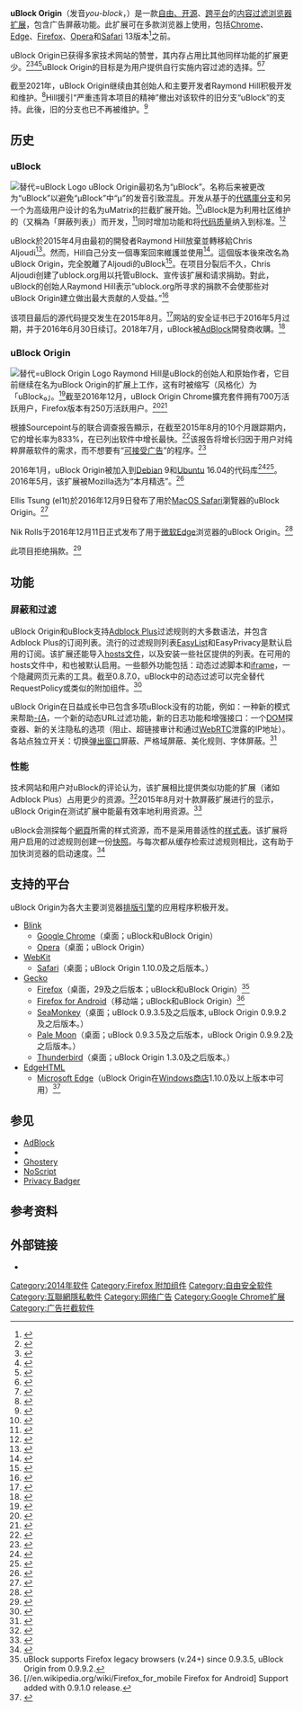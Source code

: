 {{小写}}
{{NoteTA
|G1=IT
|1=zh-hans:扩展; zh-hant:擴充套件;
|2=zh-hans:通过;zh-hant:通過;zh-tw:透過;
|3=zh-hans:用户;zh-hant:用戶;zh-tw:使用者;
|4=zh-hans:增长;zh-hant:成長;
}}
{{Infobox software
| name                 = uBlock Origin
| logo                 = UBlock_Origin.svg
| screenshot           = UBlock Origin Menu 2018.png
| screenshot alt       = uBlock Origin弹出界面（基本模式）
| screenshot size      = 150px
| caption              = uBlock Origin弹出界面
| author               = Raymond Hill（gorhill）
| developer            = '''目前：'''<br />Raymond Hill<br />'''过去：''' <br />Deathamns、Chris Aljoudi、Alex Vallat
| released             = {{Start date and age|df=yes|2014|06|23}}<ref>{{cite web|url=https://github.com/gorhill/uBlock/wiki/Change-log#0100|title=第一个版本的变更日志|accessdate=2015-02-17|archive-date=2019-12-23|archive-url=https://web.archive.org/web/20191223212603/https://github.com/gorhill/uBlock/wiki/Change-log#0100|dead-url=no}}</ref>
| latest release version = 1.42.4
| latest release date = {{Start date and age|2022|04|06}}
| programming language = [[JavaScript|JavaScript]]
| operating system     = [[跨平台|跨平台]]
| language count        = 44<ref>[https://crowdin.com/project/ublock Completed translations] {{Wayback|url=https://crowdin.com/project/ublock |date=20191029190309 }} on Crowdin.</ref>
| genre                = [[附加组件_(Mozilla)|Mozilla 扩展]]<br />[[Google_Chrome|Google Chrome]] 扩展<br />[[Microsoft_Edge|Microsoft Edge]] 扩展
| license              = [[GNU_General_Public_License|GPLv3+]]
| website              = '''uBlock Origin'''<br />{{url|https://github.com/gorhill/uBlock/}}
}}
'''uBlock Origin'''（发音''you-block''，{{IPAc-en|ˈ|j|uː|b|l|ɒ|k}}）是一款[[自由及开放源代码软件|自由、开源]]、[[跨平台|跨平台]]的[[内容过滤|内容过滤]][[浏览器扩展|浏览器扩展]]，包含广告屏蔽功能。此扩展可在多款浏览器上使用，包括[[Google_Chrome|Chrome]]、[[Microsoft_Edge|Edge]]、[[Firefox|Firefox]]、[[Opera電腦瀏覽器|Opera]]和[[Safari|Safari]] 13版本<ref>{{Cite web|url=https://github.com/chrisaljoudi/uBlock/issues/1544#issuecomment-150397875|title=Rebrand as Purify|accessdate=2015-10-25|archive-date=2017-04-25|archive-url=https://web.archive.org/web/20170425092310/https://github.com/chrisaljoudi/uBlock/issues/1544#issuecomment-150397875|dead-url=no}}</ref>之前。

uBlock Origin已获得多家技术网站的赞誉，其内存占用比其他同样功能的扩展更少。<ref>{{Cite web|url=http://lifehacker.com/ublock-the-memory-friendly-ad-blocker-is-now-availabl-1681818949|title=uBlock, the Memory-Friendly Ad-Blocker, Is Now Available for Firefox|accessdate=2015-02-16|archive-date=2022-01-07|archive-url=https://web.archive.org/web/20220107040235/https://lifehacker.com/ublock-the-memory-friendly-ad-blocker-is-now-availabl-1681818949|dead-url=no}}</ref><ref>{{Cite web|url=http://www.ghacks.net/2014/10/10/how-to-add-custom-filters-to-chrome-ad-blocking-extension-%C2%B5block/|title=How to add custom filters to Chrome ad-blocking extension µBlock|accessdate=2015-02-16|archive-date=2022-01-07|archive-url=https://web.archive.org/web/20220107041405/https://www.ghacks.net/2014/10/10/how-to-add-custom-filters-to-chrome-ad-blocking-extension-%c2%b5block/|dead-url=no}}</ref><ref>{{Cite web|url=https://www.theguardian.com/technology/askjack/2015/jan/29/are-there-any-trustworthy-sources-for-downloading-software|title=Are there any trustworthy sources for downloading software?|accessdate=2015-02-17|archive-date=2022-01-07|archive-url=https://web.archive.org/web/20220107052156/https://www.theguardian.com/technology/askjack/2015/jan/29/are-there-any-trustworthy-sources-for-downloading-software|dead-url=no}}</ref><ref>{{Cite web|url=http://www.extremetech.com/computing/199188-%C2%B5block-aims-to-block-ads-without-draining-system-resources|title=µBlock aims to block ads without draining system resources|accessdate=2015-02-17|archive-date=2022-01-05|archive-url=https://web.archive.org/web/20220105151538/https://www.extremetech.com/computing/199188-%c2%b5block-aims-to-block-ads-without-draining-system-resources|dead-url=no}}</ref>uBlock Origin的目标是为用户提供自行实施内容过滤的选择。<ref>{{Cite web|url=https://github.com/gorhill/uBlock|title=uBlock|accessdate=2015-02-27|publisher=GitHub|archive-date=2017-02-25|archive-url=https://web.archive.org/web/20170225131009/https://github.com/gorhill/uBlock|dead-url=no}}</ref><ref>{{Cite news|url=http://www.idigitaltimes.com/adblock-plus-vs-ghostery-vs-ublock-origin-not-all-adblockers-were-created-equal-488257|title=Adblock Plus vs. Ghostery vs. Ublock Origin: Not All Adblockers Were Created Equal|last=Michael Gardiner|date=2015-11-05|publisher=[[International_Business_Times|International Business Times]]|accessdate=2016-08-25|deadurl=yes|archiveurl=https://web.archive.org/web/20160828195033/http://www.idigitaltimes.com/adblock-plus-vs-ghostery-vs-ublock-origin-not-all-adblockers-were-created-equal-488257|archivedate=2016-08-28}}</ref>

截至2021年，uBlock Origin继续由其创始人和主要开发者Raymond Hill积极开发和维护。<ref>{{Cite web|url=https://github.com/gorhill/uBlock/graphs/contributors|title=Graph: contributors to gorhill/uBlock|accessdate=2016-08-01|archive-date=2019-12-14|archive-url=https://web.archive.org/web/20191214072224/https://github.com/gorhill/uBlock/graphs/contributors|dead-url=no}}</ref>Hill援引“严重违背本项目的精神”撤出对该软件的旧分支“uBlock”的支持。此後，旧的分支也已不再被维护。<ref name="gorhill_readme">{{Cite web|url=https://github.com/gorhill/uBlock/blob/master/README.md|title=README|author=Raymond Hill|date=2015-08-16|access-date=2016-12-31|archive-date=2022-01-31|archive-url=https://web.archive.org/web/20220131120305/https://github.com/gorhill/uBlock/blob/master/README.md|dead-url=no}}</ref>

== 历史 ==
=== uBlock ===
[[File:Ublock_2015.svg|替代=uBlock Logo]]
uBlock Origin最初名为“μBlock”。名称后来被更改为“uBlock”以避免“µBlock”中“µ”的发音引致混乱。开发从基于{{tsl|en|HTTP Switchboard}}的[[代碼庫|代碼庫]][[分叉_(软件开发)|分支]]和另一个为高级用户设计的名为uMatrix的拦截扩展开始。<ref>{{Cite web|url=https://github.com/gorhill/uMatrix|title=uMatrix - Github|access-date=2016-12-31|archive-date=2022-01-31|archive-url=https://web.archive.org/web/20220131120155/https://github.com/gorhill/uMatrix|dead-url=no}}</ref>uBlock是为利用社区维护的{{tsl|en|Blacklist (computing)|黑名單 (電腦)|黑名單}}（又稱為「屏蔽列表」）而开发，<ref name="brinkmann_chrome">{{Cite web|url=http://www.ghacks.net/2014/06/24/ublock-chrome-resource-friendly-adblocker-http-switchboard-author/|title=uBlock for Chrome is a resource-friendly adblocker by the HTTP Switchboard author|accessdate=2015-02-18|archive-date=2022-01-05|archive-url=https://web.archive.org/web/20220105151528/https://www.ghacks.net/2014/06/24/ublock-chrome-resource-friendly-adblocker-http-switchboard-author/|dead-url=no}}</ref>同时增加功能和将[[软件质量|代码质量]]纳入到{{tsl|en|Release engineering|发布工程|发布}}标准。<ref>{{Cite web|url=https://github.com/gorhill/uMatrix/wiki/Changes-from-HTTP-Switchboard|title=Changes from HTTP Switchboard|author=Raymond Hill|date=2015-05-12|access-date=2016-12-31|archive-date=2022-01-05|archive-url=https://web.archive.org/web/20220105151532/https://github.com/gorhill/uMatrix/wiki/Changes-from-HTTP-Switchboard|dead-url=no}}</ref>

uBlock於2015年4月由最初的開發者Raymond Hill放棄並轉移給Chris Aljoudi<ref>{{cite web |url=https://github.com/gorhill/uBlock/issues/38#issuecomment-91871802 |title=Please clarify uBlock₀ vs. uBlock |website=Github.com |first=Raymond |last=Hill |access-date=December 4, 2019 |archive-date=2022-01-05 |archive-url=https://web.archive.org/web/20220105184531/https://github.com/gorhill/uBlock/issues/38#issuecomment-91871802 |dead-url=no }}</ref>。然而，Hill自己分支一個專案回來維護並使用<ref>{{cite web |url=https://github.com/gorhill/uBlock/ |archive-url=https://web.archive.org/web/20150427225211/https://github.com/gorhill/uBlock/ |url-status=dead |archive-date=2015-04-27 |title=uBlock |date=April 27, 2015 |access-date=December 4, 2019 |dead-url=no }}</ref>。這個版本後來改名為uBlock Origin，完全脫離了Aljoudi的uBlock<ref>{{cite web |url=https://github.com/gorhill/uBlock/wiki/uBlock-Origin-is-completely-unrelated-to-the-web-site-ublock.org |title=uBlock Origin is completely unrelated to the web site ublock.org |last=Hill |first=Raymond |date=October 21, 2017 |website=GitHub.com |access-date=December 4, 2019 |archive-date=2022-02-09 |archive-url=https://web.archive.org/web/20220209170141/https://github.com/gorhill/uBlock/wiki/uBlock-Origin-is-completely-unrelated-to-the-web-site-ublock.org |dead-url=no }}</ref>。在项目分裂后不久，Chris Aljoudi创建了ublock.org用以托管uBlock、宣传该扩展和请求捐助。對此，uBlock的创始人Raymond Hill表示“ublock.org所寻求的捐款不会使那些对uBlock Origin建立做出最大贡献的人受益。”<ref name="gorhill_readme">{{Cite web|url=https://github.com/gorhill/uBlock/blob/master/README.md|title=README|author=Raymond Hill|date=2015-08-16}}</ref>

该项目最后的源代码提交发生在2015年8月。<ref>{{Cite web|url=https://github.com/chrisaljoudi/uBlock/commits/master|title=chrisaljoudi/uBlock|access-date=2016-12-31|archive-date=2017-04-25|archive-url=https://web.archive.org/web/20170425092250/https://github.com/chrisaljoudi/uBlock/commits/master|dead-url=no}}</ref>网站的安全证书已于2016年5月过期，并于2016年6月30日续订。2018年7月，uBlock被[[AdBlock|AdBlock]]開發商收購。<ref>{{Cite news|url=https://www.ublock.org/announcement/|title=An update on uBlock|date=2018-07-13|work=ublock.org|access-date=2018-08-04|language=en-US|archive-date=2022-01-05|archive-url=https://web.archive.org/web/20220105153210/https://ublock.org/announcement/|dead-url=no}}</ref>

=== uBlock Origin ===
[[File:UBlock_Origin.svg|替代=uBlock Origin Logo]]
Raymond Hill是uBlock的创始人和原始作者，它目前继续在名为uBlock Origin的扩展上工作，这有时被缩写（风格化）为「uBlock₀」。<ref>{{Cite web|url=http://www.ghacks.net/2015/04/25/official-ublock-origin-add-on-lands-for-firefox/|title=Official uBlock Origin add-on lands for Firefox|accessdate=2015-04-25|archive-date=2022-01-05|archive-url=https://web.archive.org/web/20220105152226/http://www.ghacks.net/2015/04/25/official-ublock-origin-add-on-lands-for-firefox/|dead-url=no}}</ref>截至2016年12月，uBlock Origin Chrome擴充套件拥有700万活跃用户，Firefox版本有250万活跃用户。<ref>{{Cite web|url=https://chrome.google.com/webstore/detail/%C2%B5block/cjpalhdlnbpafiamejdnhcphjbkeiagm|title=uBlock Origin statistics|access-date=2016-12-31|archive-date=2015-01-29|archive-url=https://web.archive.org/web/20150129071629/https://chrome.google.com/webstore/detail/%C2%B5block/cjpalhdlnbpafiamejdnhcphjbkeiagm|dead-url=no}}</ref><ref>{{Cite web|url=https://addons.mozilla.org/en-us/firefox/addon/ublock-origin/statistics/?last=30|title=uBlock Origin Firefox Statistics|access-date=2016-12-31|archive-date=2020-05-17|archive-url=https://web.archive.org/web/20200517082514/https://addons.mozilla.org/en-us/firefox/addon/ublock-origin/statistics/?last=30|dead-url=no}}</ref>

根據Sourcepoint与{{tsl|en|comScore}}的联合调查报告顯示，在截至2015年8月的10个月跟踪期内，它的增长率为833%，在已列出软件中增长最快。<ref>{{Cite web|url=http://marketingland.com/heres-a-briefer-about-the-top-ad-blockers-146686|title=The Ad Blocker Landscape: What You Need To Know Today|accessdate=2015-10-17|archive-date=2021-02-26|archive-url=https://web.archive.org/web/20210226190826/https://marketingland.com/heres-a-briefer-about-the-top-ad-blockers-146686|dead-url=no}}</ref>该报告将增长归因于用户对纯粹屏蔽软件的需求，而不想要有“[[Adblock_Plus|可接受广告]]”的程序。<ref>{{Cite web|url=http://www.slideshare.net/sourcepoint/the-state-of-ad-blocking-september-2015?|title=The state of ad blocking - 2015年9月|accessdate=2015-10-17|publisher=Sourcepoint and comScore|archive-date=2022-01-05|archive-url=https://web.archive.org/web/20220105151529/https://www.slideshare.net/sourcepoint/the-state-of-ad-blocking-september-2015|dead-url=no}}</ref>

2016年1月，uBlock Origin被加入到[[Debian|Debian]] 9和[[Ubuntu|Ubuntu]] 16.04的代码库<ref>{{Cite web|url=https://packages.debian.org/source/sid/ublock-origin|title=Debian Sid - uBlock Origin|accessdate=2016-01-21|archive-date=2022-01-05|archive-url=https://web.archive.org/web/20220105152158/https://packages.debian.org/source/sid/ublock-origin|dead-url=no}}</ref><ref>{{Cite web|url=https://launchpad.net/ubuntu/+source/ublock-origin|title=Ubuntu - uBlock Origin|accessdate=2016-01-21|archive-date=2022-01-05|archive-url=https://web.archive.org/web/20220105174627/https://launchpad.net/ubuntu/+source/ublock-origin|dead-url=no}}</ref>。2016年5月，该扩展被Mozilla选为“本月精选”。<ref name="pickofmonth">{{Cite web|url=https://blog.mozilla.org/addons/2016/05/02/may-2016-featured-add-ons/|title=2016年5月 Featured Add-ons|accessdate=2016-05-28|archive-date=2022-01-07|archive-url=https://web.archive.org/web/20220107035536/https://blog.mozilla.org/addons/2016/05/02/may-2016-featured-add-ons/|dead-url=no}}</ref>

Ellis Tsung (el1t)於2016年12月9日發布了用於[[Safari|MacOS Safari]]瀏覽器的uBlock Origin。<ref name="applesafari">{{Cite web|url=https://github.com/el1t/uBlock-Safari|title=uBlock Origin - An efficient blocker for Chromium, Firefox, and Safari. Fast and lean.|website=GitHub|language=en|accessdate=2017-10-12|archive-date=2022-01-27|archive-url=https://web.archive.org/web/20220127180059/https://github.com/el1t/uBlock-Safari|dead-url=no}}</ref>

Nik Rolls于2016年12月11日正式发布了用于[[Microsoft_Edge|微软Edge]]浏览器的uBlock Origin。<ref name="microsoftedge">{{Cite web|url=http://www.windowscentral.com/ublock-origin-available-microsoft-edge|title=uBlock Origin adblocker now available for Microsoft Edge via the Store|accessdate=2016-12-12|archive-date=2022-01-05|archive-url=https://web.archive.org/web/20220105151527/https://www.windowscentral.com/ublock-origin-available-microsoft-edge|dead-url=no}}</ref>

此项目拒绝捐款。<ref name="gorhill_readme">{{Cite web|url=https://github.com/gorhill/uBlock/blob/master/README.md|title=README|author=Raymond Hill|date=2015-08-16}}</ref>

== 功能 ==

=== 屏蔽和过滤 ===
uBlock Origin和uBlock支持[[Adblock_Plus|Adblock Plus]]过滤规则的大多数语法，并包含Adblock Plus的订阅列表。流行的过滤规则列表[[Adblock_Plus|EasyList]]和EasyPrivacy是默认启用的订阅。该扩展还能导入[[hosts文件|hosts文件]]，以及安装一些社区提供的列表。在可用的hosts文件中，{{lang|en|Peter Lowe's Ad server list}}和{{lang|en|Malware Domains}}也被默认启用。一些额外功能包括：动态过滤脚本和[[HTML元素|iframe]]，一个隐藏网页元素的工具。截至0.8.7.0，uBlock中的动态过滤可以完全替代RequestPolicy或类似的附加组件。<ref>{{Cite web|url=https://github.com/chrisaljoudi/uBlock/wiki/Dynamic-filtering|title=Dynamic filtering|author=chrisaljoudi|work=GitHub}}</ref>

uBlock Origin在日益成长中已包含多项uBlock没有的功能，例如：一种新的模式来帮助[[色盲|-{A]]，一个新的动态URL过滤功能，新的日志功能和增强接口：一个[[文档对象模型|DOM]]探查器、新的关注隐私的选项（阻止{{tsl|en|Link prefetching|链接预读}}、超链接审计和通过[[WebRTC|WebRTC]]泄露的IP地址）。各站点独立开关：切换[[弹出式广告|弹出窗口]]屏蔽、严格域屏蔽、美化规则、字体屏蔽。<ref>{{Cite web|url=https://github.com/gorhill/uBlock/wiki|title=uBlock wiki|accessdate=2015-06-13|archive-date=2022-02-15|archive-url=https://web.archive.org/web/20220215185337/https://github.com/gorhill/uBlock/wiki|dead-url=no}}</ref>

=== 性能 ===
技术网站和用户对uBlock的评论认为，该扩展相比提供类似功能的扩展（诸如Adblock Plus）占用更少的资源。<ref name="lynch_firefox">{{Cite web|url=http://jimlynch.com/internet/ublock-ad-blocker-added-to-mozillas-extensions-site/|title=uBlock ad blocker added to Mozilla’s extensions site|accessdate=2015-02-17|deadurl=yes|archiveurl=https://web.archive.org/web/20150217142702/http://jimlynch.com/internet/ublock-ad-blocker-added-to-mozillas-extensions-site/|archivedate=2015-02-17}}</ref>2015年8月对十款屏蔽扩展进行的{{tsl|en|Benchmark (computing)|性能指标测试}}显示，uBlock Origin在测试扩展中能最有效率地利用资源。<ref>{{Cite web|url=https://www.raymond.cc/blog/10-ad-blocking-extensions-tested-for-best-performance/view-all/|title=10 Ad Blocking Extensions Tested for Best Performance|accessdate=2015-08-26|archive-date=2022-01-05|archive-url=https://web.archive.org/web/20220105152159/https://www.raymond.cc/blog/10-ad-blocking-extensions-tested-for-best-performance/view-all/|dead-url=no}}</ref>

uBlock会测探每个[[網頁|網頁]]所需的样式资源，而不是采用普适性的[[样式表|样式表]]。该扩展将用户启用的过滤规则创建一份[[快照_(電腦儲存)|快照]]。与每次都从缓存检索过滤规则相比，这有助于加快浏览器的启动速度。<ref>{{Cite web|url=https://github.com/gorhill/uBlock/wiki/Notes-on-memory-benchmarks,-selfies|title=Notes on memory benchmarks, selfies|accessdate=2015-02-17|archive-date=2022-02-09|archive-url=https://web.archive.org/web/20220209170254/https://github.com/gorhill/uBlock/wiki/Notes-on-memory-benchmarks,-selfies|dead-url=no}}</ref>

== 支持的平台 ==
uBlock Origin为各大主要浏览器[[排版引擎|排版引擎]]的应用程序积极开发。
* [[Blink|Blink]]
** [[Google_Chrome|Google Chrome]]（桌面；uBlock和uBlock Origin）
** [[Opera電腦瀏覽器|Opera]]（桌面；uBlock Origin）
* [[WebKit|WebKit]]
** [[Safari|Safari]]（桌面；uBlock Origin 1.10.0及之后版本。）
* [[Gecko|Gecko]]
** [[Firefox|Firefox]]（桌面，29及之后版本；uBlock和uBlock Origin）<ref>uBlock supports Firefox legacy browsers (v.24+) since 0.9.3.5, uBlock Origin from 0.9.9.2.</ref>
** [[Firefox_for_Android|Firefox for Android]]（移动端；uBlock和uBlock Origin）<ref>[//en.wikipedia.org/wiki/Firefox_for_mobile Firefox for Android] Support added with 0.9.1.0 release.</ref>
** [[SeaMonkey|SeaMonkey]]（桌面；uBlock 0.9.3.5及之后版本, uBlock Origin 0.9.9.2及之后版本。）
** [[苍月浏览器|Pale Moon]]（桌面；uBlock 0.9.3.5及之后版本，uBlock Origin 0.9.9.2及之后版本。）
** [[Mozilla_Thunderbird|Thunderbird]]（桌面；uBlock Origin 1.3.0及之后版本。）
* [[EdgeHTML|EdgeHTML]]
**  [[Microsoft_Edge|Microsoft Edge]]（uBlock Origin在[[Windows商店|Windows商店]]1.10.0及以上版本中可用）<ref name="microsoftedge">{{Cite web|url=http://www.windowscentral.com/ublock-origin-available-microsoft-edge|title=uBlock Origin adblocker now available for Microsoft Edge via the Store|accessdate=2016-12-12}}</ref>

== 参见 ==
* [[AdBlock|AdBlock]]
* {{tsl|en|DoNotTrackMe}}
* [[Ghostery|Ghostery]]
* [[NoScript|NoScript]]
* [[Privacy_Badger|Privacy Badger]]

== 参考资料 ==
{{Reflist|30em}}

== 外部链接 ==
*{{Official website|https://github.com/gorhill/uBlock}}

[[Category:2014年软件|Category:2014年软件]]
[[Category:Firefox_附加组件|Category:Firefox 附加组件]]
[[Category:自由安全软件|Category:自由安全软件]]
[[Category:互聯網隱私軟件|Category:互聯網隱私軟件]]
[[Category:网络广告|Category:网络广告]]
[[Category:Google_Chrome扩展|Category:Google Chrome扩展]]
[[Category:广告拦截软件|Category:广告拦截软件]]